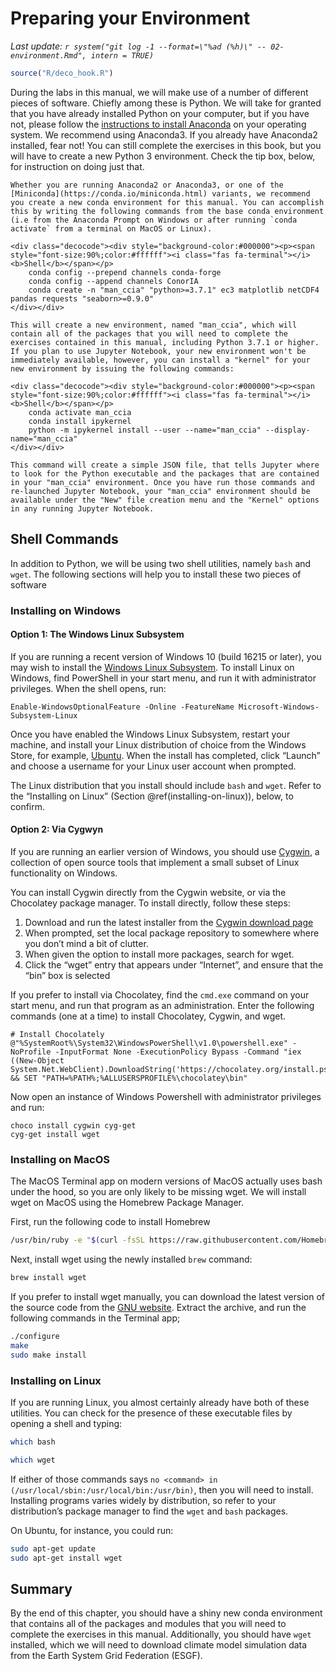 # Preparing your Environment {#enviro}

_Last update: `r system("git log -1 --format=\"%ad (%h)\" -- 02-environment.Rmd", intern = TRUE)`_

```r
source("R/deco_hook.R")
```

During the labs in this manual, we will make use of a number of different pieces of software. Chiefly among these is Python. We will take for granted that you have already installed Python on your computer, but if you have not, please follow the [instructions to install Anaconda](https://docs.anaconda.com/anaconda/install/) on your operating system. We recommend using Anaconda3. If you already have Anaconda2 installed, fear not! You can still complete the exercises in this book, but you will have to create a new Python 3 environment. Check the tip box, below, for instruction on doing just that. 

```block
Whether you are running Anaconda2 or Anaconda3, or one of the [Miniconda](https://conda.io/miniconda.html) variants, we recommend you create a new conda environment for this manual. You can accomplish this by writing the following commands from the base conda environment (i.e from the Anaconda Prompt on Windows or after running `conda activate` from a terminal on MacOS or Linux). 

<div class="decocode"><div style="background-color:#000000"><p><span style="font-size:90%;color:#ffffff"><i class="fas fa-terminal"></i> <b>Shell</b></span></p>
    conda config --prepend channels conda-forge
    conda config --append channels ConorIA
    conda create -n "man_ccia" "python>=3.7.1" ec3 matplotlib netCDF4 pandas requests "seaborn>=0.9.0"
</div></div>

This will create a new environment, named "man_ccia", which will contain all of the packages that you will need to complete the exercises contained in this manual, including Python 3.7.1 or higher. If you plan to use Jupyter Notebook, your new environment won't be immediately available, however, you can install a "kernel" for your new environment by issuing the following commands: 

<div class="decocode"><div style="background-color:#000000"><p><span style="font-size:90%;color:#ffffff"><i class="fas fa-terminal"></i> <b>Shell</b></span></p>
    conda activate man_ccia
    conda install ipykernel
    python -m ipykernel install --user --name="man_ccia" --display-name="man_ccia"
</div></div>

This command will create a simple JSON file, that tells Jupyter where to look for the Python executable and the packages that are contained in your "man_ccia" environment. Once you have run those commands and re-launched Jupyter Notebook, your "man_ccia" environment should be available under the "New" file creation menu and the "Kernel" options in any running Jupyter Notebook.
```

## Shell Commands

In addition to Python, we will be using two shell utilities, namely `bash` and `wget`. The following sections will help you to install these two pieces of software 

### Installing on Windows

#### Option 1: The Windows Linux Subsystem

If you are running a recent version of Windows 10 (build 16215 or later), you may wish to install the [Windows Linux Subsystem](https://docs.microsoft.com/en-us/windows/wsl/install-win10). To install Linux on Windows, find PowerShell in your start menu, and run it with administrator privileges. When the shell opens, run:

```shell
Enable-WindowsOptionalFeature -Online -FeatureName Microsoft-Windows-Subsystem-Linux
```

Once you have enabled the Windows Linux Subsystem, restart your machine, and install your Linux distribution of choice from the Windows Store, for example, [Ubuntu](https://www.microsoft.com/en-ca/p/ubuntu/9nblggh4msv6). When the install has completed, click "Launch" and choose a username for your Linux user account when prompted. 

The Linux distribution that you install should include `bash` and `wget`. Refer to the "Installing on Linux" (Section \@ref(installing-on-linux)), below, to confirm. 

#### Option 2: Via Cygwyn

If you are running an earlier version of Windows, you should use [Cygwin](https://cygwin.com/), a collection of open source tools that implement a small subset of Linux functionality on Windows.

You can install Cygwin directly from the Cygwin website, or via the Chocolatey package manager. To install directly, follow these steps:

1. Download and run the latest installer from the [Cygwin download page](https://cygwin.com/install.html)
2. When prompted, set the local package repository to somewhere where you don't mind a bit of clutter.
3. When given the option to install more packages, search for wget.
4. Click the "wget" entry that appears under "Internet", and ensure that the "bin" box is selected

If you prefer to install via Chocolatey, find the `cmd.exe` command on your start menu, and run that program as an administration. Enter the following commands (one at a time) to install Chocolatey, Cygwin, and wget. 

```shell
# Install Chocolately
@"%SystemRoot%\System32\WindowsPowerShell\v1.0\powershell.exe" -NoProfile -InputFormat None -ExecutionPolicy Bypass -Command "iex ((New-Object System.Net.WebClient).DownloadString('https://chocolatey.org/install.ps1'))" && SET "PATH=%PATH%;%ALLUSERSPROFILE%\chocolatey\bin"
```

Now open an instance of Windows Powershell with administrator privileges and run:

```shell
choco install cygwin cyg-get
cyg-get install wget
```

### Installing on MacOS

The MacOS Terminal app on modern versions of MacOS actually uses bash under the hood, so you are only likely to be missing wget. We will install wget on MacOS using the Homebrew Package Manager.

First, run the following code to install Homebrew
```bash
/usr/bin/ruby -e "$(curl -fsSL https://raw.githubusercontent.com/Homebrew/install/master/install)"
```

Next, install wget using the newly installed `brew` command: 
```bash
brew install wget
```

If you prefer to install wget manually, you can download the latest version of the source code from the [GNU website](http://ftp.gnu.org/pub/gnu/wget/). Extract the archive, and run the following commands in the Terminal app;

```bash
./configure 
make
sudo make install
```

### Installing on Linux {#installing-on-linux}

If you are running Linux, you almost certainly already have both of these utilities. You can check for the presence of these executable files by opening a shell and typing:

```bash
which bash
```

```bash
which wget
```

If either of those commands says `no <command> in (/usr/local/sbin:/usr/local/bin:/usr/bin)`, then you will need to install. Installing programs varies widely by distribution, so refer to your distribution's package manager to find the `wget` and `bash` packages. 

On Ubuntu, for instance, you could run:
```bash
sudo apt-get update
sudo apt-get install wget
```

## Summary

By the end of this chapter, you should have a shiny new conda environment that contains all of the packages and modules that you will need to complete the exercises in this manual. Additionally, you should have `wget` installed, which we will need to download climate model simulation data from the Earth System Grid Federation (ESGF).
